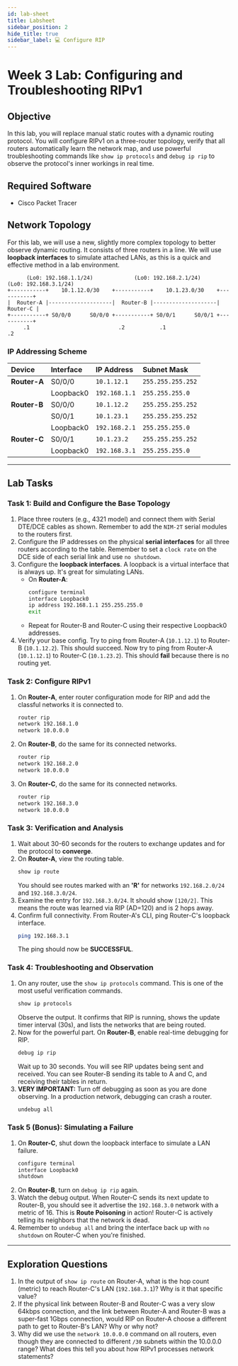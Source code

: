 ```yaml
---
id: lab-sheet
title: Labsheet
sidebar_position: 2
hide_title: true
sidebar_label: 💻 Configure RIP
---
```


<ModuleBanner />

# Week 3 Lab: Configuring and Troubleshooting RIPv1

## Objective

In this lab, you will replace manual static routes with a dynamic routing protocol. You will configure RIPv1 on a three-router topology, verify that all routers automatically learn the network map, and use powerful troubleshooting commands like `show ip protocols` and `debug ip rip` to observe the protocol's inner workings in real time.

## Required Software

-   Cisco Packet Tracer

## Network Topology

For this lab, we will use a new, slightly more complex topology to better observe dynamic routing. It consists of three routers in a line. We will use **loopback interfaces** to simulate attached LANs, as this is a quick and effective method in a lab environment.

```text
      (Lo0: 192.168.1.1/24)             (Lo0: 192.168.2.1/24)             (Lo0: 192.168.3.1/24)
+-----------+    10.1.12.0/30    +-----------+    10.1.23.0/30    +-----------+
|  Router-A |--------------------|  Router-B |--------------------|  Router-C |
+-----------+ S0/0/0      S0/0/0 +-----------+ S0/0/1      S0/0/1 +-----------+
     .1                            .2           .1                            .2
```

### IP Addressing Scheme

| Device | Interface | IP Address | Subnet Mask |
| :--- | :--- | :--- | :--- |
| **Router-A** | S0/0/0 | `10.1.12.1` | `255.255.255.252` |
| | Loopback0 | `192.168.1.1` | `255.255.255.0` |
| **Router-B** | S0/0/0 | `10.1.12.2` | `255.255.255.252` |
| | S0/0/1 | `10.1.23.1` | `255.255.255.252` |
| | Loopback0 | `192.168.2.1` | `255.255.255.0` |
| **Router-C** | S0/0/1 | `10.1.23.2` | `255.255.255.252` |
| | Loopback0 | `192.168.3.1` | `255.255.255.0` |

---

## Lab Tasks

### Task 1: Build and Configure the Base Topology

1.  Place three routers (e.g., 4321 model) and connect them with Serial DTE/DCE cables as shown. Remember to add the `NIM-2T` serial modules to the routers first.
2.  Configure the IP addresses on the physical **serial interfaces** for all three routers according to the table. Remember to set a `clock rate` on the DCE side of each serial link and use `no shutdown`.
3.  Configure the **loopback interfaces**. A loopback is a virtual interface that is always up. It's great for simulating LANs.
    -   On **Router-A**:
        ```bash
        configure terminal
        interface Loopback0
        ip address 192.168.1.1 255.255.255.0
        exit
        ```
    -   Repeat for Router-B and Router-C using their respective Loopback0 addresses.
4.  Verify your base config. Try to ping from Router-A (`10.1.12.1`) to Router-B (`10.1.12.2`). This should succeed. Now try to ping from Router-A (`10.1.12.1`) to Router-C (`10.1.23.2`). This should **fail** because there is no routing yet.

### Task 2: Configure RIPv1

1.  On **Router-A**, enter router configuration mode for RIP and add the classful networks it is connected to.
    ```bash
    router rip
    network 192.168.1.0
    network 10.0.0.0
    ```
2.  On **Router-B**, do the same for its connected networks.
    ```bash
    router rip
    network 192.168.2.0
    network 10.0.0.0
    ```
3.  On **Router-C**, do the same for its connected networks.
    ```bash
    router rip
    network 192.168.3.0
    network 10.0.0.0
    ```

### Task 3: Verification and Analysis

1.  Wait about 30-60 seconds for the routers to exchange updates and for the protocol to **converge**.
2.  On **Router-A**, view the routing table.
    ```bash
    show ip route
    ```
    You should see routes marked with an **'R'** for networks `192.168.2.0/24` and `192.168.3.0/24`.
3.  Examine the entry for `192.168.3.0/24`. It should show `[120/2]`. This means the route was learned via RIP (AD=120) and is 2 hops away.
4.  Confirm full connectivity. From Router-A's CLI, ping Router-C's loopback interface.
    ```bash
    ping 192.168.3.1
    ```
    The ping should now be **SUCCESSFUL**.

### Task 4: Troubleshooting and Observation

1.  On any router, use the `show ip protocols` command. This is one of the most useful verification commands.
    ```bash
    show ip protocols
    ```
    Observe the output. It confirms that RIP is running, shows the update timer interval (30s), and lists the networks that are being routed.
2.  Now for the powerful part. On **Router-B**, enable real-time debugging for RIP.
    ```bash
    debug ip rip
    ```
    Wait up to 30 seconds. You will see RIP updates being sent and received. You can see Router-B sending its table to A and C, and receiving their tables in return.
3.  **VERY IMPORTANT:** Turn off debugging as soon as you are done observing. In a production network, debugging can crash a router.
    ```bash
    undebug all
    ```

### Task 5 (Bonus): Simulating a Failure

1.  On **Router-C**, shut down the loopback interface to simulate a LAN failure.
    ```bash
    configure terminal
    interface Loopback0
    shutdown
    ```
2.  On **Router-B**, turn on `debug ip rip` again.
3.  Watch the debug output. When Router-C sends its next update to Router-B, you should see it advertise the `192.168.3.0` network with a metric of 16. This is **Route Poisoning** in action! Router-C is actively telling its neighbors that the network is dead.
4.  Remember to `undebug all` and bring the interface back up with `no shutdown` on Router-C when you're finished.

---

## Exploration Questions

1.  In the output of `show ip route` on Router-A, what is the hop count (metric) to reach Router-C's LAN (`192.168.3.1`)? Why is it that specific value?
2.  If the physical link between Router-B and Router-C was a very slow 64kbps connection, and the link between Router-A and Router-B was a super-fast 1Gbps connection, would RIP on Router-A choose a different path to get to Router-B's LAN? Why or why not?
3.  Why did we use the `network 10.0.0.0` command on all routers, even though they are connected to different `/30` subnets within the 10.0.0.0 range? What does this tell you about how RIPv1 processes network statements?

